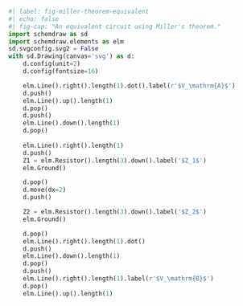 ```python
#| label: fig-miller-theorem-equivalent
#| echo: false
#| fig-cap: "An equivalent circuit using Miller's theorem."
import schemdraw as sd
import schemdraw.elements as elm
sd.svgconfig.svg2 = False
with sd.Drawing(canvas='svg') as d:
    d.config(unit=2)
    d.config(fontsize=16)

    elm.Line().right().length(1).dot().label(r'$V_\mathrm{A}$')
    d.push()
    elm.Line().up().length(1)
    d.pop()
    d.push()
    elm.Line().down().length(1)
    d.pop()
    
    elm.Line().right().length(1)
    d.push()
    Z1 = elm.Resistor().length(3).down().label('$Z_1$')
    elm.Ground()

    d.pop()
    d.move(dx=2)
    d.push()

    Z2 = elm.Resistor().length(3).down().label('$Z_2$')
    elm.Ground()

    d.pop()
    elm.Line().right().length(1).dot()
    d.push()
    elm.Line().down().length(1)
    d.pop()
    d.push()
    elm.Line().right().length(1).label(r'$V_\mathrm{B}$')
    d.pop()
    elm.Line().up().length(1)
```

